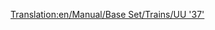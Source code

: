 [[Translation:en/Manual/Base Set/Trains/UU '37']]
{{es/Manual/Base Set/Trains/Trenes|Imagen=[[File:en/Manual/Base Set/Trains/Uu37.png]]
|Nombre=UU "37"
|Precio=39.842 € (19.921 £)
|Velocidad=144 km/h (90 mph)
|Peso=101 t
|Potencia=1.750 CV (1.305 kW)
|Coste-anual=1.828 € (3.656 £)
|Diseño=1959
|Duración=20
|Capacidad=--
|Descripción=La '''UU "37"''' es la primera locomotora diésel disponible. Aporta ventajas sobre las de vapor al aunar mayor potencia y prestaciones con un menor costo operacional. Suele reemplazar rápidamente a las locomotoras de vapor en el juego por éstas características. Es superior a la [[es/Manual/Base Set/Trains/Ginzu 'A4'|Ginzu"A4"]] y similar a la [[es/Manual/Base Set/Trains/SH '8P'|SH "8P"]] en prestaciones, teniendo una potencia algo mayor.
|Vida-real=Esta es una versión rebautizada de la [https://www.wikipedia.org/wiki/British Rail Class 37 British Rail Class 37]
}}